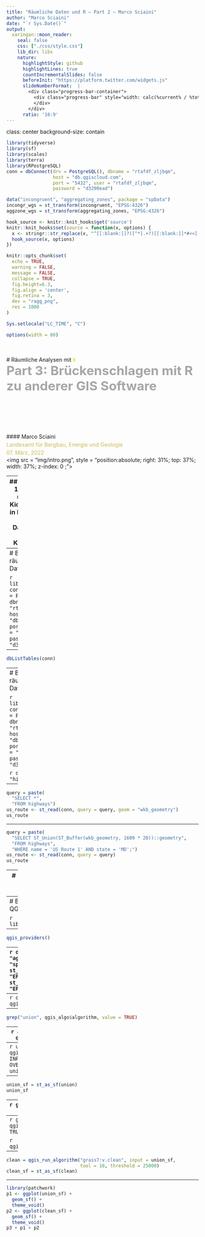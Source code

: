 ```yaml
---
title: "Räumliche Daten und R – Part 2 – Marco Sciaini"
author: "Marco Sciaini"
date: "`r Sys.Date()`"
output:
  xaringan::moon_reader:
    seal: false
    css: ["./css/style.css"]
    lib_dir: libs
    nature:
      highlightStyle: github
      highlightLines: true
      countIncrementalSlides: false
      beforeInit: "https://platform.twitter.com/widgets.js"
      slideNumberFormat:  |
        <div class="progress-bar-container">
          <div class="progress-bar" style="width: calc(%current% / %total% * 100%);">
          </div>
        </div>
      ratio: '16:9'
---
```

class: center
background-size: contain

```r
library(tidyverse)
library(sf)
library(scales)
library(terra)
library(RPostgreSQL)
conn = dbConnect(drv = PostgreSQL(), dbname = "rtafdf_zljbqm",
                 host = "db.qgiscloud.com",
                 port = "5432", user = "rtafdf_zljbqm", 
                 password = "d3290ead")

data("incongruent", "aggregating_zones", package = "spData")
incongr_wgs = st_transform(incongruent, "EPSG:4326")
aggzone_wgs = st_transform(aggregating_zones, "EPSG:4326")

hook_source <- knitr::knit_hooks$get('source')
knitr::knit_hooks$set(source = function(x, options) {
  x <- stringr::str_replace(x, "^[[:blank:]]?([^*].+?)[[:blank:]]*#<<[[:blank:]]*$", "*\\1")
  hook_source(x, options)
})

knitr::opts_chunk$set(
  echo = TRUE, 
  warning = FALSE, 
  message = FALSE, 
  collapse = TRUE,
  fig.height=6.3,
  fig.align = 'center',
  fig.retina = 3,
  dev = "ragg_png", 
  res = 1000
)

Sys.setlocale("LC_TIME", "C")

options(width = 80)
```

<br><br>
#  Räumliche Analysen mit <code style='color:#ebc500;'>R</code><br><b style='font-size:25pt;color:#a7a7a7;'>Part 3: Brückenschlagen mit R zu anderer GIS Software</b>
<br><br><br><br><br><br><br>
#### Marco Sciaini<b style='color:#ccba56;font-weight:400;line-height:150%;'><br>Landesamt für Bergbau, Energie und Geologie<br>07. März, 2022</b><br>
<img src = "img/intro.png", style = "position:absolute; right: 31%; top: 37%; width: 37%; z-index: 0 ;"></img>

---
## Unser Kurs
+ Part 1: Einführung in R und RStudio
     + R Kickoff
     + Einführung in Progammieren mit R
     + Datenverarbeitung in R
     + Kontrollstrukturen

+ Part 2: Einführung in räumliche Daten und R
  + Erste räumliche Gehversuche
  + Geometrische Operationen mit Vektoren
  + Geometrische Operationen mit Rasterdaten

+ Part 3: Fortgeschrittene Themen zur räumlichen Datenverarbeitung
  + Reproduzierbares Arbeiten mit Markdown
  + Interaktives Arbeiten mit Markdown
  + **Brückenschlagen mit R zu anderer GIS Software**

---
# Brückenschlagen - räumliche Datenbanken

```r
library(RPostgreSQL)
conn = dbConnect(drv = PostgreSQL(), dbname = "rtafdf_zljbqm",
                 host = "db.qgiscloud.com",
                 port = "5432", user = "rtafdf_zljbqm", 
                 password = "d3290ead")
```

--

```r
dbListTables(conn)
```

---
# Brückenschlagen - räumliche Datenbanken

```r
library(RPostgreSQL)
conn = dbConnect(drv = PostgreSQL(), dbname = "rtafdf_zljbqm",
                 host = "db.qgiscloud.com",
                 port = "5432", user = "rtafdf_zljbqm", 
                 password = "d3290ead")
```

```r
dbListFields(conn, "highways")
```

---

```r
query = paste(
  "SELECT *",
  "FROM highways")
us_route <- st_read(conn, query = query, geom = "wkb_geometry")
us_route
```

---

```r
query = paste(
  "SELECT ST_Union(ST_Buffer(wkb_geometry, 1609 * 20))::geometry",
  "FROM highways",
  "WHERE name = 'US Route 1' AND state = 'MD';")
us_route <- st_read(conn, query = query)
us_route
```

---
# Brückenschlagen - räumliche Datenbanken

```r
postgresqlCloseConnection(conn)
```


---
# Brückenschlagen - QGIS

```r
library(qgisprocess)
```

---

```r
qgis_providers()
```

---
```r
data("incongruent", "aggregating_zones", package = "spData")
incongr_wgs = st_transform(incongruent, "EPSG:4326")
aggzone_wgs = st_transform(aggregating_zones, "EPSG:4326")
```

```r
p3 <- ggplot(aggzone_wgs) +
  geom_sf(color = "black", fill = NA)+
  geom_sf(data = incongr_wgs, color = "red", fill = NA, alpha = 0.4) +
  theme_void()
p3
```

---
```r
qgis_algo = qgis_algorithms()
qgis_algo
```

---
```r
grep("union", qgis_algo$algorithm, value = TRUE)
```

---
```r
alg = "native:union"
qgis_show_help(alg)
```

---
```r
union = qgis_run_algorithm(alg, INPUT = incongr_wgs, OVERLAY = aggzone_wgs)
union
```

---
```r
union_sf = st_as_sf(union)
union_sf
```

---
```r
ggplot(union_sf) +
  geom_sf() +
  theme_void()
```

---
```r
grep("clean", qgis_algo$algorithm, value = TRUE)
```

```r
qgis_show_help("grass7:v.clean")
```

---
```r
clean = qgis_run_algorithm("grass7:v.clean", input = union_sf,
                           tool = 10, threshold = 25000)
clean_sf = st_as_sf(clean)
```

---
```r
library(patchwork)
p1 <- ggplot(union_sf) +
  geom_sf() +
  theme_void()
p2 <- ggplot(clean_sf) +
  geom_sf() +
  theme_void()
p3 + p1 + p2
```